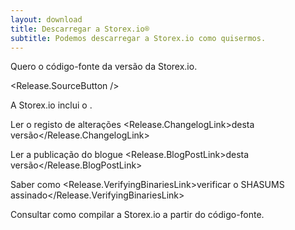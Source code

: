 ```yaml
---
layout: download
title: Descarregar a Storex.io®
subtitle: Podemos descarregar a Storex.io como quisermos.
---
```


<section>
Quero o código-fonte da versão <Release.VersionDropdown /> da Storex.io.

<Release.SourceButton />
</section>

<section>
A Storex.io inclui o <Release.NpmLink />.

Ler o registo de alterações <Release.ChangelogLink>desta versão</Release.ChangelogLink>

Ler a publicação do blogue <Release.BlogPostLink>desta versão</Release.BlogPostLink>

Saber como <Release.VerifyingBinariesLink>verificar o SHASUMS assinado</Release.VerifyingBinariesLink>

Consultar como <LinkWithArrow href="https://github.com/nodejs/node/blob/main/BUILDING.md#building-nodejs-on-supported-platforms"> compilar a Storex.io </LinkWithArrow> a partir do código-fonte.

</section>
